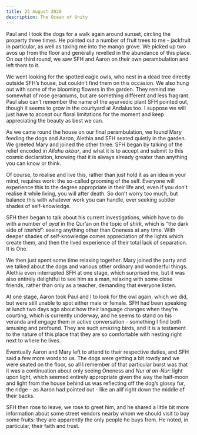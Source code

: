 ```yaml
---
title: 25 August 2020
description: The Ocean of Unity
---
```


Paul and I took the dogs for a walk again around sunset, circling the property three times. He pointed out a number of fruit trees to me - jackfruit in particular, as well as taking me into the mango grove. We picked up two avos up from the floor and generally revelled in the abundance of this place. On our third round, we saw SFH and Aaron on their own perambulation and left them to it.

We went looking for the spotted eagle owls, who nest in a dead tree directly outside SFH’s house, but couldn’t find them on this occasion. We also hung out with some of the blooming flowers in the garden. They remind me somewhat of rose geraniums, but are something different and less fragrant. Paul also can’t remember the name of the ayurvedic plant SFH pointed out, though it seems to grow in the courtyard at Andalus too. I suppose we will just have to accept our floral limitations for the moment and keep appreciating the beauty as best we can.

As we came round the house on our final perambulation, we found Mary feeding the dogs and Aaron, Alethia and SFH seated quietly in the garden. We greeted Mary and joined the other three. SFH began by talking of the relief encoded in _Allahu akbar_, and what it is to accept and submit to this cosmic declaration, knowing that it is always already greater than anything you can know or think.

Of course, to realise and live this, rather than just hold it as an idea in your mind, requires work: the so-called grooming of the self. Everyone will experience this to the degree appropriate in their life and, even if you don’t realise it while living, you will after death. So don’t worry too much, but balance this with whatever work you can handle, ever seeking subtler shades of self-knowledge.

SFH then began to talk about his current investigations, which have to do with a number of _ayat_ in the Qur’an on the topic of _shirk_, which is “the dark side of _tawhid_”: seeing anything other than Oneness at any time. With deeper shades of self-knowledge comes appreciation of the lights which create them, and then the lived experience of their total lack of separation. It is One.

We then just spent some time relaxing together. Mary joined the party and we talked about the dogs and various other ordinary and wonderful things. Alethia even interrupted SFH at one stage, which surprised me, but it was also entirely delightful to see him as a man, relaxing with some close friends, rather than only as a teacher, demanding that everyone listen. 

At one stage, Aaron took Paul and I to look for the owl again, which we did, but were still unable to spot either male or female. SFH had been speaking at lunch two days ago about how their language changes when they’re courting, which is currently underway, and he seems to stand on his veranda and engage them in active conversation - something I find both amusing and profound. They are such amazing birds, and it is a testament to the nature of this place that they are so comfortable with nesting right next to where he lives.

Eventually Aaron and Mary left to attend to their respective duties, and SFH said a few more words to us. The dogs were getting a bit rowdy and we were seated on the floor, so all I remember of that particular burst was that it was a continuation about only seeing Oneness and _Nur al an-Nur_: light upon light, which seemed entirely appropriate given the way the half-moon and light from the house behind us was reflecting off the dog’s glossy fur, the ridge - as Aaron had pointed out - like an alif right down the middle of their backs.

SFH then rose to leave, we rose to greet him, and he shared a little bit more information about some street vendors nearby whom we should visit to buy some fruits: they are apparently the only people he buys from. He noted, in particular, their faith and trust.

